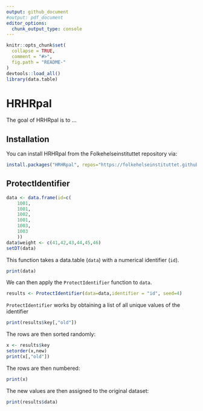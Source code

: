 ```yaml
---
output: github_document
#output: pdf_document
editor_options: 
  chunk_output_type: console
---
```


<!-- README.md is generated from README.Rmd. Please edit that file -->

```r
knitr::opts_chunk$set(
  collapse = TRUE,
  comment = "#>",
  fig.path = "README-"
)
devtools::load_all()
library(data.table)
```

# HRHRpal

The goal of HRHRpal is to ...

## Installation

You can install HRHRpal from the Folkehelseinstituttet repository via:

```r
install.packages("HRHRpal", repos="https://folkehelseinstituttet.github.io/drat/")
```

## ProtectIdentifier

```r
data <- data.frame(id=c(
    1001,
    1001,
    1002,
    1001,
    1003,
    1003
    ))
data$weight <- c(41,42,43,44,45,46)
setDT(data)
```

This function takes a data.table (`data`) with a numerical identifier (`id`). 

```r
print(data)
```

We can then apply the `ProtectIdentifier` function to `data`.

```r
results <- ProtectIdentifier(data=data,identifier = "id", seed=4)
```

`ProtectIdentifier` works by obtaining a list of all unique values of the identifier

```r
print(results$key[,"old"])
```

The rows are then sorted randomly:

```r
x <- results$key
setorder(x,new)
print(x[,"old"])
```

The rows are then numbered:

```r
print(x)
```

The new values are then assigned to the original dataset:

```r
print(results$data)
```


